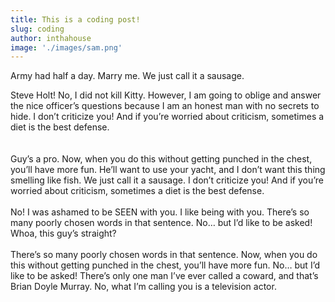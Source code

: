```yaml
---
title: This is a coding post!
slug: coding
author: inthahouse
image: './images/sam.png'
---
```


Army had half a day. Marry me. We just call it a sausage.

<p>Steve Holt! No, I did not kill Kitty. However, I am going to oblige and answer the nice officer’s questions because I am an honest man with no secrets to hide. I don’t criticize you! And if you’re worried about criticism, sometimes a diet is the best defense.

<br />
<br />

<br />
Guy’s a pro. Now, when you do this without getting punched in the chest, you’ll have
more fun. He’ll want to use your yacht, and I don’t want this thing smelling like
fish. We just call it a sausage. I don’t criticize you! And if you’re worried about
criticism, sometimes a diet is the best defense.
<br />
<br />
No! I was ashamed to be SEEN with you. I like being with you. There’s so many
poorly chosen words in that sentence. No… but I’d like to be asked! Whoa, this
guy’s straight?
<br />
<br />
There’s so many poorly chosen words in that sentence. Now, when you do this without getting punched in the chest, you’ll have more fun. No… but I’d like to be asked! There’s only one man I’ve ever called a coward, and that’s Brian Doyle Murray. No, what I’m calling you is a television actor.</p>
